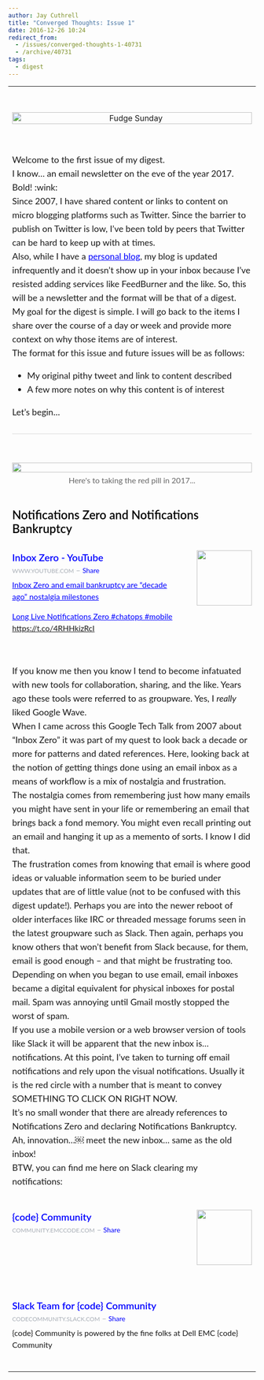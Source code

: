 ```yaml
---
author: Jay Cuthrell
title: "Converged Thoughts: Issue 1"
date: 2016-12-26 10:24
redirect_from:
  - /issues/converged-thoughts-1-40731
  - /archive/40731
tags:
  - digest
---
```


<table align='center' border='0' cellpadding='0' cellspacing='0'>
<tr>
<td align='center' style='padding-bottom: 28px;' valign='top'>&nbsp;</td>
</tr>
<tr>
<td align='center' style='padding-bottom: 56px;' valign='top'>
<a href="http://digests.fudgesunday.com/?utm_campaign=Issue&amp;utm_content=profileimage&amp;utm_medium=email&amp;utm_source=Fudge+Sunday"><img alt="Fudge Sunday" style="display: block; width: 100%; border: 0; outline: none;" width="600" src="https://s3.amazonaws.com/revue/profile_covers/images/000/000/668/cover/fudgesunday.png?1555458156" />
</a></td>
</tr>
<tr>
<td align='left' class='description' style='padding-bottom: 28px;' valign='top'>
<span style='font-family: "lato", "Helvetica Neue", Helvetica, Arial, sans-serif; font-size: 18px; line-height: 28px;display: block; margin: 0; margin-bottom: 0;'><div style="margin: 0;" class="revue-p">Welcome to the first issue of my digest.<br>
</div><div style="margin: 0;" class="revue-p">I know… an email newsletter on the eve of the year 2017. Bold! :wink:</div><div style="margin: 0;" class="revue-p">Since 2007, I have shared content or links to content on micro blogging platforms such as Twitter. Since the barrier to publish on Twitter is low, I’ve been told by peers that Twitter can be hard to keep up with at times. </div><div style="margin: 0;" class="revue-p">Also, while I have a <a href="http://jaycuthrell.com/blog?utm_campaign=Fudge%20Sunday&amp;utm_medium=email&amp;utm_source=Revue%20newsletter" style="color: #00F;text-decoration:underline;" target="_blank">personal blog</a>, my blog is updated infrequently and it doesn’t show up in your inbox because I’ve resisted adding services like FeedBurner and the like. So, this will be a newsletter and the format will be that of a digest.</div><div style="margin: 0;" class="revue-p">My goal for the digest is simple. I will go back to the items I share over the course of a day or week and provide more context on why those items are of interest.<br>
</div><div style="margin: 0;" class="revue-p">The format for this issue and future issues will be as follows:</div><ul>
<li style="Margin: 0;mso-special-format:bullet;">My original pithy tweet and link to content described<br>
</li>
<li style="Margin: 0;mso-special-format:bullet;">A few more notes on why this content is of interest<br>
</li>
</ul><div style="margin: 0;" class="revue-p">Let’s begin…</div>
</span>
</td>
</tr>
<tr>
<td align='center' style='padding-bottom: 56px;' valign='top'>
<hr style='border: 0; background-color: #d8d8d8; margin: 0; margin-bottom: 0; height: 1px;'>
</td>
</tr>
<tr>
<td align='center' style='padding-bottom: 42px;' valign='top'>
<img src='https://s3.amazonaws.com/revue/items/images/001/657/735/mail/Screenshot_from_2016-09-15_10-18-08.png?1483031870' style='display: block; width: 100%;'>
<div style='font-family: "lato", "Helvetica Neue", Helvetica, Arial, sans-serif; display: block; text-align: center; font-size: 16px; line-height: 24px; display: block; margin: 0; margin-bottom: 0; margin-top: 4px; color: #666;'>Here's to taking the red pill in 2017... </div>
</td>
</tr>
<tr>
<td align='left' style='padding-bottom: 28px;' valign='top'>
<div class='item-header' style='font-family: "lato", "Helvetica Neue", Helvetica, Arial, sans-serif; display: block; font-weight: 600; font-size: 24px; line-height: 28px; margin: 0; margin-bottom: 0; color: #000;'>Notifications Zero and Notifications Bankruptcy</div>
</td>
</tr>
<tr>
<td align='left' style='padding-bottom: 42px;' valign='top'>
<a target="_blank" style="text-decoration: none;" href="https://www.youtube.com/watch?utm_campaign=Fudge%20Sunday&amp;utm_medium=email&amp;utm_source=Revue%20newsletter&amp;v=z9UjeTMb3Yk"><img width="112" height="112" style="padding-bottom: 24px;padding-left: 28px;" alt="" align="right" src="https://s3.amazonaws.com/revue/items/images/001/654/687/thumb/hqdefault.jpg?1482865320" />
</a><span class='item-link-title' style='font-family: "lato", "Helvetica Neue", Helvetica, Arial, sans-serif; display: block; font-weight: 600; font-size: 20px; line-height: 28px; margin: 0; margin-bottom: 0;'><a target="_blank" style="color: #00F; text-decoration: none;" href="https://www.youtube.com/watch?utm_campaign=Fudge%20Sunday&amp;utm_medium=email&amp;utm_source=Revue%20newsletter&amp;v=z9UjeTMb3Yk">Inbox Zero - YouTube</a></span>
<div class='domain' style='font-family: "lato", "Helvetica Neue", Helvetica, Arial, sans-serif; display: block; line-height: 24px; margin: 0; margin-bottom: 0; color: #A7ADB5; text-decoration: none !important;'>
<a target="_blank" style="color: #A7ADB5; text-decoration: none; text-transform: uppercase; font-size: 12px;" href="http://rev.vu/beY5R?utm_campaign=Issue&amp;utm_content=domain&amp;utm_medium=email&amp;utm_source=Fudge+Sunday">www.youtube.com</a>
&ndash;
<a target="_blank" style="color: #00F; font-size: 14px; text-decoration: none;" href="http://rev.vu/beY5R?utm_campaign=Issue&amp;utm_content=share&amp;utm_medium=email&amp;utm_source=Fudge+Sunday">Share</a>
</div>
<div class='item-link-description' style='font-family: "lato", "Helvetica Neue", Helvetica, Arial, sans-serif; font-size: 16px; line-height: 24px; display: block; margin: 0; margin-bottom: 0; margin-top: 4px;'><div style="margin: 0;" class="revue-p"><a href="https://twitter.com/JayCuthrell/status/813130283880947713?utm_campaign=Fudge%20Sunday&amp;utm_medium=email&amp;utm_source=Revue%20newsletter" style="color: #00F;text-decoration:underline;" target="_blank">Inbox Zero and email bankruptcy are “decade ago” nostalgia milestones

Long Live Notifications Zero
#chatops #mobile
https://t.co/4RHHkizRcI</a></div>
</div>

</td>
</tr>
<tr>
<td align='left' style='padding-bottom: 42px;' valign='top'>
<div class='item-text' style='font-family: "lato", "Helvetica Neue", Helvetica, Arial, sans-serif; font-size: 18px; line-height: 28px;display: block; margin: 0; margin-bottom: 0;'><div style="margin: 0;" class="revue-p">If you know me then you know I tend to become infatuated with new tools for collaboration, sharing, and the like. Years ago these tools were referred to as groupware. Yes, I <i>really</i> liked Google Wave.</div><div style="margin: 0;" class="revue-p">When I came across this Google Tech Talk from 2007 about “Inbox Zero” it was part of my quest to look back a decade or more for patterns and dated references. Here, looking back at the notion of getting things done using an email inbox as a means of workflow is a mix of nostalgia and frustration.</div><div style="margin: 0;" class="revue-p">The nostalgia comes from remembering just how many emails you might have sent in your life or remembering an email that brings back a fond memory. You might even recall printing out an email and hanging it up as a memento of sorts. I know I did that.</div><div style="margin: 0;" class="revue-p">The frustration comes from knowing that email is where good ideas or valuable information seem to be buried under updates that are of little value (not to be confused with this digest update!). Perhaps you are into the newer reboot of older interfaces like IRC or threaded message forums seen in the latest groupware such as Slack. Then again, perhaps you know others that won’t benefit from Slack because, for them, email is good enough – and that might be frustrating too.</div><div style="margin: 0;" class="revue-p">Depending on when you began to use email, email inboxes became a digital equivalent for physical inboxes for postal mail. Spam was annoying until Gmail mostly stopped the worst of spam.</div><div style="margin: 0;" class="revue-p">If you use a mobile version or a web browser version of tools like Slack it will be apparent that the new inbox is… notifications. At this point, I’ve taken to turning off email notifications and rely upon the visual notifications. Usually it is the red circle with a number that is meant to convey SOMETHING TO CLICK ON RIGHT NOW.</div><div style="margin: 0;" class="revue-p">It’s no small wonder that there are already references to Notifications Zero and declaring Notifications Bankruptcy.</div><div style="margin: 0;" class="revue-p">Ah, innovation…￼ meet the new inbox… same as the old inbox!</div><div style="margin: 0;" class="revue-p">BTW, you can find me here on Slack clearing my notifications: </div>
</div>
</td>
</tr>
<tr>
<td align='left' style='padding-bottom: 42px;' valign='top'>
<a target="_blank" style="text-decoration: none;" href="http://community.emccode.com/?utm_campaign=Fudge%20Sunday&amp;utm_medium=email&amp;utm_source=Revue%20newsletter"><img width="112" height="112" style="padding-bottom: 24px;padding-left: 28px;" alt="" align="right" src="https://s3.amazonaws.com/revue/items/images/001/657/794/thumb/binary_code.jpg?1483033006" />
</a><span class='item-link-title' style='font-family: "lato", "Helvetica Neue", Helvetica, Arial, sans-serif; display: block; font-weight: 600; font-size: 20px; line-height: 28px; margin: 0; margin-bottom: 0;'><a target="_blank" style="color: #00F; text-decoration: none;" href="http://community.emccode.com/?utm_campaign=Fudge%20Sunday&amp;utm_medium=email&amp;utm_source=Revue%20newsletter">{code} Community</a></span>
<div class='domain' style='font-family: "lato", "Helvetica Neue", Helvetica, Arial, sans-serif; display: block; line-height: 24px; margin: 0; margin-bottom: 0; color: #A7ADB5; text-decoration: none !important;'>
<a target="_blank" style="color: #A7ADB5; text-decoration: none; text-transform: uppercase; font-size: 12px;" href="http://rev.vu/M96y5?utm_campaign=Issue&amp;utm_content=domain&amp;utm_medium=email&amp;utm_source=Fudge+Sunday">community.emccode.com</a>
&ndash;
<a target="_blank" style="color: #00F; font-size: 14px; text-decoration: none;" href="http://rev.vu/M96y5?utm_campaign=Issue&amp;utm_content=share&amp;utm_medium=email&amp;utm_source=Fudge+Sunday">Share</a>
</div>

</td>
</tr>
<tr>
<td align='left' style='padding-bottom: 42px;' valign='top'>
<span class='item-link-title' style='font-family: "lato", "Helvetica Neue", Helvetica, Arial, sans-serif; display: block; font-weight: 600; font-size: 20px; line-height: 28px; margin: 0; margin-bottom: 0;'><a target="_blank" style="color: #00F; text-decoration: none;" href="https://codecommunity.slack.com/?utm_campaign=Fudge%20Sunday&amp;utm_medium=email&amp;utm_source=Revue%20newsletter">Slack Team for {code} Community</a></span>
<div class='domain' style='font-family: "lato", "Helvetica Neue", Helvetica, Arial, sans-serif; display: block; line-height: 24px; margin: 0; margin-bottom: 0; color: #A7ADB5; text-decoration: none !important;'>
<a target="_blank" style="color: #A7ADB5; text-decoration: none; text-transform: uppercase; font-size: 12px;" href="http://rev.vu/9OxQo?utm_campaign=Issue&amp;utm_content=domain&amp;utm_medium=email&amp;utm_source=Fudge+Sunday">codecommunity.slack.com</a>
&ndash;
<a target="_blank" style="color: #00F; font-size: 14px; text-decoration: none;" href="http://rev.vu/9OxQo?utm_campaign=Issue&amp;utm_content=share&amp;utm_medium=email&amp;utm_source=Fudge+Sunday">Share</a>
</div>
<div class='item-link-description' style='font-family: "lato", "Helvetica Neue", Helvetica, Arial, sans-serif; font-size: 16px; line-height: 24px; display: block; margin: 0; margin-bottom: 0; margin-top: 4px;'><div style="margin: 0;" class="revue-p">{code} Community is powered by the fine folks at Dell EMC {code} Community</div>
</div>

</td>
</tr>
</table>
